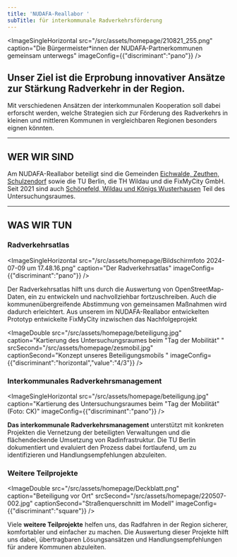 ```yaml
---
title: 'NUDAFA-Reallabor '
subTitle: für interkommunale Radverkehrsförderung
---
```

<ImageSingleHorizontal src="/src/assets/homepage/210821_255.png" caption="Die Bürgermeister*innen der NUDAFA-Partnerkommunen gemeinsam unterwegs" imageConfig={{"discriminant":"pano"}} />

## Unser Ziel ist die Erprobung innovativer Ansätze zur Stärkung Radverkehr in der Region.

Mit verschiedenen Ansätzen der interkommunalen Kooperation soll dabei erforscht werden, welche Strategien sich zur Förderung des Radverkehrs in kleinen und mittleren Kommunen in vergleichbaren Regionen besonders eignen könnten.&#x20;

---

## **WER WIR SIND**

Am NUDAFA-Reallabor beteiligt sind die Gemeinden [Eichwalde, Zeuthen, Schulzendorf](https://next.nudafa.de/partnerkommunen/) sowie die TU Berlin, die TH Wildau und die FixMyCity GmbH. Seit 2021 sind auch [Schönefeld, Wildau und Königs Wusterhausen](https://next.nudafa.de/partnerkommunen/) Teil des Untersuchungsraumes. <TextLinkArrow href="https://next.nudafa.de/ueber-uns/" display="mehr" external={false} />

---

## **WAS WIR TUN**

### **Radverkehrsatlas**

<ImageSingleHorizontal src="/src/assets/homepage/Bildschirmfoto 2024-07-09 um 17.48.16.png" caption="Der Radverkehrsatlas" imageConfig={{"discriminant":"pano"}} />

Der Radverkehrsatlas hilft uns durch die Auswertung von OpenStreetMap-Daten, ein <TextLinkArrow href="https://next.nudafa.de/radnetz/einleitung" display="ein flächendeckendes Radverkehrsnetz" external={false} /> zu entwickeln und <TextLinkArrow href="https://next.nudafa.de/massnahmen" display="das Radverkehrskonzept für die Region" external={false} /> nachvollziehbar fortzuschreiben. Auch die kommunenübergreifende Abstimmung von gemeinsamen Maßnahmen wird dadurch erleichtert. Aus unserem im NUDAFA-Reallabor entwickelten Prototyp entwickelte FixMyCity inzwischen das Nachfolgeprojekt <TextLinkArrow href="https://radverkehrsatlas.de/" display="www.radverkehrsatlas.de" external />

<ImageDouble src="/src/assets/homepage/beteiligung.jpg" caption="Kartierung des Untersuchungsraumes beim &#x22;Tag der Mobilität&#x22; " srcSecond="/src/assets/homepage/zesmobil.jpg" captionSecond="Konzept unseres Beteiligungsmobils " imageConfig={{"discriminant":"horizontal","value":"4/3"}} />

### **Interkommunales Radverkehrsmanagement**&#x20;

<ImageSingleHorizontal src="/src/assets/homepage/beteiligung.jpg" caption="Kartierung des Untersuchungsraumes beim &#x22;Tag der Mobilität&#x22; (Foto: CK)" imageConfig={{"discriminant":"pano"}} />

**Das interkommunale Radverkehrsmanagement** unterstützt mit konkreten Projekten die Vernetzung der beteiligten Verwaltungen und die flächendeckende Umsetzung von Radinfrastruktur. Die TU Berlin dokumentiert und evaluiert den Prozess dabei fortlaufend, um <TextLinkArrow href="https://next.nudafa.de/begleitforschung" display="Hemmnisse und Treiber der interkommunalen Radverkehrsförderung" external={false} /> zu identifizieren und Handlungsempfehlungen abzuleiten.

### **Weitere Teilprojekte**&#x20;

<ImageDouble src="/src/assets/homepage/Deckblatt.png" caption="Beteiligung vor Ort" srcSecond="/src/assets/homepage/220507-002.jpg" captionSecond="Straßenquerschnitt im Modell" imageConfig={{"discriminant":"square"}} />

Viele **weitere Teilprojekte** helfen uns, das Radfahren in der Region sicherer, komfortabler und einfacher zu machen. Die Auswertung dieser Projekte hilft uns dabei, übertragbaren Lösungsansätzen und Handlungsempfehlungen für andere Kommunen abzuleiten.
